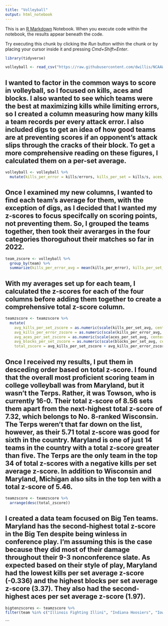 ```yaml
---
title: "Volleyball"
output: html_notebook
---
```


This is an [R Markdown](http://rmarkdown.rstudio.com) Notebook. When you execute code within the notebook, the results appear beneath the code. 

Try executing this chunk by clicking the *Run* button within the chunk or by placing your cursor inside it and pressing *Cmd+Shift+Enter*. 

```r
library(tidyverse)
```

```r
volleyball <- read_csv("https://raw.githubusercontent.com/dwillis/NCAAWomensVolleyballData/main/data/ncaa_womens_volleyball_matchstats_2022.csv")
```

## I wanted to factor in the common ways to score in volleyball, so I focused on kills, aces and blocks. I also wanted to see which teams were the best at maximizing kills while limiting errors, so I created a column measuring how many kills a team records per every attack error. I also included digs to get an idea of how good teams are at preventing scores if an opponent's attack slips through the cracks of their block. To get a more comprehensive reading on these figures, I calculated them on a per-set average. ##
```r
volleyball <- volleyball %>%
  mutate(kills_per_error = kills/errors, kills_per_set = kills/s, aces_per_set = aces/s, digs_per_set = digs/s, total_blocks = block_solos + block_assists, blocks_per_set = total_blocks/s)
```

## Once I examined my new columns, I wanted to find each team's average for them, with the exception of digs, as I decided that I wanted my z-scores to focus specifcally on scoring points, not preventing them. So, I grouped the teams together, then took their averarges in the four categories thoroguhout their matches so far in 2022. ## 
```r
team_zscore <- volleyball %>% 
  group_by(team) %>% 
  summarize(kills_per_error_avg = mean(kills_per_error), kills_per_set_avg = mean(kills_per_set), aces_per_set_avg = mean(aces_per_set), blocks_per_set_avg = mean(blocks_per_set))
```

## With my averages set up for each team, I calculated the z-scores for each of the four columns before adding them together to create a comprehensive total z-score column. ##
```r
teamzscore <- teamzscore %>% 
  mutate(
    avg_kills_per_set_zscore = as.numeric(scale(kills_per_set_avg, center = TRUE, scale = TRUE)),
    avg_kills_per_error_zscore = as.numeric(scale(kills_per_error_avg, center = TRUE, scale = TRUE)),
    avg_aces_per_set_zscore = as.numeric(scale(aces_per_set_avg, center = TRUE, scale = TRUE)),
    avg_blocks_per_set_zscore = as.numeric(scale(blocks_per_set_avg, center = TRUE, scale = TRUE)),
    total_zscore = avg_kills_per_set_zscore + avg_kills_per_error_zscore + avg_aces_per_set_zscore + avg_blocks_per_set_zscore)
```

## Once I received my results, I put them in desceding order based on total z-score. I found that the overall most proficient scoring team in college volleyball was from Maryland, but it wasn't the Terps. Rather, it was Towson, who is currently 16-0. Their total z-score of 8.56 sets them apart from the next-highest total z-score of 7.32, which belongs to No. 8-ranked Wisconsin. The Terps weren't that far down on the list, however, as their 5.71 total z-score was good for sixth in the country. Maryland is one of just 14 teams in the country with a total z-score greater than five. The Terps are the only team in the top 34 of total z-scores with a negative kills per set average z-score. In addition to Wisconsin and Maryland, Michigan also sits in the top ten with a total z-score of 5.46. ##
```r
teamzscore <- teamzscore %>% 
  arrange(desc(total_zscore))
```

## I created a data team focused on Big Ten teams. Maryland has the second-highest total z-score in the Big Ten despite being winless in conference play. I'm assuming this is the case because they did most of their damage throughout their 9-3 nonconference slate. As expected based on their style of play, Maryland had the lowest kills per set average z-score (-0.336) and the highest blocks per set average z-score (3.37). They also had the second-highest aces per set average z-score (1.97).##
```r
bigtenzscores <- teamzscore %>% 
filter(team %in% c("Illinois Fighting Illini", "Indiana Hoosiers", "Iowa Hawkeyes", "Maryland Terrapins, Terps", "Michigan Wolverines", "Michigan St. Spartans", "Minnesota Golden Gophers", "Nebraska Cornhuskers", "Northwestern Wildcats", "Ohio St. Buckeyes", "Penn St. Nittany Lions", "Purdue Boilermakers", "Rutgers Scarlet Knights", "Wisconsin Badgers"))
```

```



